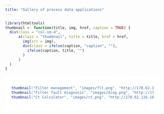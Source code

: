 ```yaml
---
title: "Gallery of process data applications"
---
```



```r
library(htmltools)
thumbnail <- function(title, img, href, caption = TRUE) {
  div(class = "col-sm-4",
      a(class = "thumbnail", title = title, href = href,
        img(src = img),
        div(class = ifelse(caption, "caption", ""),
          ifelse(caption, title, "")
        )
      )
  )
}
```

<!--html_preserve-->
<div style="background-color:#ffffff;color:#6699cc;padding:20px;">

```r
thumbnail("Filter management", "images/flt.png", "http://178.62.116.188:3838/FLT_MNG")
thumbnail("Filter fault diagnosis", "images/diag.png", "http://178.62.116.188:3838/IWA_OSLO")
thumbnail("Ct Calculator", "images/ct.png", "http://178.62.116.188:3838/CtCalc")
```

</div>
</div>
<!--/html_preserve-->